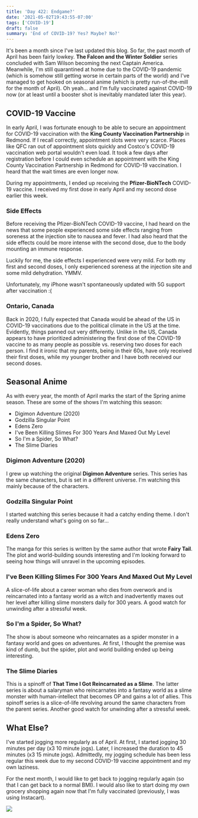 ```yaml
---
title: 'Day 422: Endgame?'
date: '2021-05-02T19:43:55-07:00'
tags: ['COVID-19']
draft: false
summary: 'End of COVID-19? Yes? Maybe? No?'
---
```


It's been a month since I've last updated this blog. So far, the past month of
April has been fairly lowkey. **The Falcon and the Winter Soldier** series
concluded with Sam Wilson becoming the next Captain America. Meanwhile, I'm
still quarantined at home due to the COVID-19 pandemic (which is somehow still
getting worse in certain parts of the world) and I've managed to get hooked on
seasonal anime (which is pretty run-of-the-mill for the month of April). Oh
yeah... and I'm fully vaccinated against COVID-19 now (or at least until a
booster shot is inevitably mandated later this year).

## COVID-19 Vaccine

In early April, I was fortunate enough to be able to secure an appointment for
COVID-19 vaccination with the **King County Vaccination Partnership** in
Redmond. If I recall correctly, appointment slots were very scarce. Places like
QFC ran out of appointment slots quickly and Costco's COVID-19 vaccination web
portal wouldn't even load. It took a few days after registration before I could
even schedule an appointment with the King County Vaccination Partnership in
Redmond for COVID-19 vaccination. I heard that the wait times are even longer
now.

During my appointments, I ended up receiving the **Pfizer-BioNTech** COVID-19
vaccine. I received my first dose in early April and my second dose earlier this
week.

### Side Effects

Before receiving the Pfizer-BioNTech COVID-19 vaccine, I had heard on the news
that some people experienced some side effects ranging from soreness at the
injection site to nausea and fever. I had also heard that the side effects could
be more intense with the second dose, due to the body mounting an immune
response.

Luckily for me, the side effects I experienced were very mild. For both my first
and second doses, I only experienced soreness at the injection site and some
mild dehydration. YMMV.

Unfortunately, my iPhone wasn't spontaneously updated with 5G support after
vaccination :(

### Ontario, Canada

Back in 2020, I fully expected that Canada would be ahead of the US in COVID-19
vaccinations due to the political climate in the US at the time. Evidently,
things panned out very differently. Unlike in the US, Canada appears to have
prioritized administering the first dose of the COVID-19 vaccine to as many
people as possible vs. reserving two doses for each person. I find it ironic
that my parents, being in their 60s, have only received their first doses, while
my younger brother and I have both received our second doses.

## Seasonal Anime

As with every year, the month of April marks the start of the Spring anime
season. These are some of the shows I'm watching this season:

- Digimon Adventure (2020)
- Godzilla Singular Point
- Edens Zero
- I've Been Killing Slimes For 300 Years And Maxed Out My Level
- So I'm a Spider, So What?
- The Slime Diaries

### Digimon Adventure (2020)

I grew up watching the original **Digimon Adventure** series. This series has
the same characters, but is set in a different universe. I'm watching this
mainly because of the characters.

### Godzilla Singular Point

I started watching this series because it had a catchy ending theme. I don't
really understand what's going on so far...

### Edens Zero

The manga for this series is written by the same author that wrote **Fairy
Tail**. The plot and world-building sounds interesting and I'm looking forward
to seeing how things will unravel in the upcoming episodes.

### I've Been Killing Slimes For 300 Years And Maxed Out My Level

A slice-of-life about a career woman who dies from overwork and is reincarnated
into a fantasy world as a witch and inadvertently maxes out her level after
killing slime monsters daily for 300 years. A good watch for unwinding after a
stressful week.

### So I'm a Spider, So What?

The show is about someone who reincarnates as a spider monster in a fantasy
world and goes on adventures. At first, I thought the premise was kind of dumb,
but the spider, plot and world building ended up being interesting.

### The Slime Diaries

This is a spinoff of **That Time I Got Reincarnated as a Slime**. The latter
series is about a salaryman who reincarnates into a fantasy world as a slime
monster with human-intellect that becomes OP and gains a lot of allies. This
spinoff series is a slice-of-life revolving around the same characters from the
parent series. Another good watch for unwinding after a stressful week.

## What Else?

I've started jogging more regularly as of April. At first, I started jogging 30
minutes per day (x3 10 minute jogs). Later, I increased the duration to 45
minutes (x3 15 minute jogs). Admittedly, my jogging schedule has been less
regular this week due to my second COVID-19 vaccine appointment and my own
laziness.

For the next month, I would like to get back to jogging regularly again (so that
I can get back to a normal BMI). I would also like to start doing my own grocery
shopping again now that I'm fully vaccinated (previously, I was using
Instacart).

<img src="/static/images/blog/2021-05-02___day-422-endgame/sammamish-river-trail-dandelion.jpg" />

